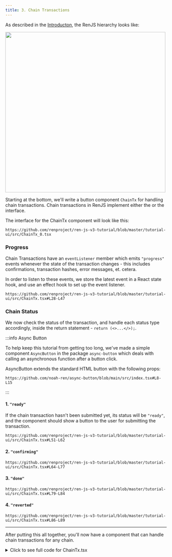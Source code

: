 ```yaml
---
title: 3. Chain Transactions
---
```



<DocTag type={DocType.Tutorial} />

As described in the [Introducton](../introduction), the RenJS hierarchy looks like:

<img src="/ren-client-docs/img/tutorial-hierarchy.png" width="500" />

Starting at the bottom, we'll write a button component `ChainTx` for handling chain transactions. Chain transactions in RenJS implement either the <TypeDoc name="TxWaiter" /> or the <TypeDoc name="TxSubmitter" /> interface.

The interface for the ChainTx component will look like this:

```tsx reference title="src/ChainTx.tsx"
https://github.com/renproject/ren-js-v3-tutorial/blob/master/tutorial-ui/src/ChainTx_0.tsx
```

### Progress

Chain Transactions have an `eventListener` member which emits `"progress"` events whenever the state of the transaction changes - this includes confirmations, transaction hashes, error messages, et. cetera.

In order to listen to these events, we store the latest event in a React state hook, and use an effect hook to set up the event listener.

```tsx reference title=""
https://github.com/renproject/ren-js-v3-tutorial/blob/master/tutorial-ui/src/ChainTx.tsx#L28-L47
```

### Chain Status

We now check the status of the transaction, and handle each status type accordingly, inside the return statement - `return (<>...</>);`.

:::info Async Button

To help keep this tutorial from getting too long, we've made a simple component `AsyncButton` in the package `async-button` which deals with calling an asynchronous function after a button click.

AsyncButton extends the standard HTML button with the following props:

```tsx reference title=""
https://github.com/noah-ren/async-button/blob/main/src/index.tsx#L8-L15
```

:::

#### 1. `"ready"`

If the chain transaction hasn't been submitted yet, its status will be `"ready"`, and the component should show a button to the user for submitting the transaction.

```tsx reference title=""
https://github.com/renproject/ren-js-v3-tutorial/blob/master/tutorial-ui/src/ChainTx.tsx#L51-L62
```

#### 2. `"confirming"`

```tsx reference title=""
https://github.com/renproject/ren-js-v3-tutorial/blob/master/tutorial-ui/src/ChainTx.tsx#L64-L77
```

#### 3. `"done"`

```tsx reference title=""
https://github.com/renproject/ren-js-v3-tutorial/blob/master/tutorial-ui/src/ChainTx.tsx#L79-L84
```

#### 4. `"reverted"`

```tsx reference title=""
https://github.com/renproject/ren-js-v3-tutorial/blob/master/tutorial-ui/src/ChainTx.tsx#L86-L89
```

---

After putting this all together, you'll now have a component that can handle chain transactions for any chain.

<details><summary>Click to see full code for ChainTx.tsx</summary>

```tsx reference link title="ChainTx.tsx"
https://github.com/renproject/ren-js-v3-tutorial/blob/master/tutorial-ui/src/ChainTx.tsx
```

</details>
